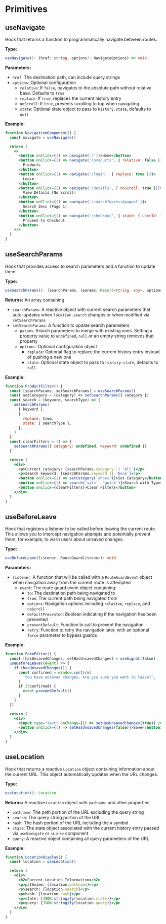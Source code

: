 # Primitives

## useNavigate

Hook that returns a function to programmatically navigate between routes.

**Type:**

```ts
useNavigate(): (href: string, options?: NavigateOptions) => void
```

**Parameters:**

- `href`: The destination path, can include query strings
- `options`: Optional configuration
  - `relative`: If `false`, navigates to the absolute path without relative base. Defaults to `true`
  - `replace`: If `true`, replaces the current history entry
  - `noScroll`: If `true`, prevents scrolling to top when navigating
  - `state`: Optional state object to pass to `history.state`, defaults to `null`

**Example:**

```jsx
function NavigationComponent() {
  const navigate = useNavigate()

  return (
    <>
      <button onClick={() => navigate('/')}>Home</button>
      <button onClick={() => navigate('/products', { relative: false })}>
        Products
      </button>
      <button onClick={() => navigate('/login', { replace: true })}>
        Login
      </button>
      <button onClick={() => navigate('/details', { noScroll: true })}>
        View Details (No Scroll)
      </button>
      <button onClick={() => navigate('/search?q=zess&page=1')}>
        Search Zess (Page 1)
      </button>
      <button onClick={() => navigate('/checkout', { state: { userId: 1 } })}>
        Proceed to Checkout
      </button>
    </>
  )
}
```

## useSearchParams

Hook that provides access to search parameters and a function to update them.

**Type:**

```ts
useSearchParams(): [SearchParams, (params: Record<string, any>, options?: SearchParamsOptions) => void]
```

**Returns:** An array containing

- `searchParams`: A reactive object with current search parameters that auto-updates when `location.search` changes or when modified via `setSearchParams`
- `setSearchParams`: A function to update search parameters
  - `params`: Search parameters to merge with existing ones. Setting a property value to `undefined`, `null` or an empty string removes that property
  - `options`: Optional configuration object
    - `replace`: Optional flag to replace the current history entry instead of pushing a new one
    - `state`: Optional state object to pass to `history.state`, defaults to `null`

**Example:**

```jsx
function ProductFilter() {
  const [searchParams, setSearchParams] = useSearchParams()
  const setCategory = (category) => setSearchParams({ category })
  const search = (keyword, searchType) => {
    setSearchParams(
      { keyword },
      {
        replace: true,
        state: { searchType },
      },
    )
  }
  const clearFilters = () => {
    setSearchParams({ category: undefined, keyword: undefined })
  }

  return (
    <div>
      <p>Current category: {searchParams.category || 'All'}</p>
      <p>Search keyword: {searchParams.keyword || 'None'}</p>
      <button onClick={() => setCategory('shoes')}>Set Category</button>
      <button onClick={() => search('sale', 'quick')}>Search with Type</button>
      <button onClick={clearFilters}>Clear Filters</button>
    </div>
  )
}
```

## useBeforeLeave

Hook that registers a listener to be called before leaving the current route. This allows you to intercept navigation attempts and potentially prevent them, for example, to warn users about unsaved changes.

**Type:**

```ts
useBeforeLeave(listener: RouteGuardListener): void
```

**Parameters:**

- `listener`: A function that will be called with a `RouteGuardEvent` object when navigation away from the current route is attempted
  - `event`: The route guard event object containing:
    - `to`: The destination path being navigated to
    - `from`: The current path being navigated from
    - `options`: Navigation options including `relative`, `replace`, and `noScroll`
    - `defaultPrevented`: Boolean indicating if the navigation has been prevented
    - `preventDefault`: Function to call to prevent the navigation
    - `retry`: Function to retry the navigation later, with an optional `force` parameter to bypass guards

**Example:**

```jsx
function FormEditor() {
  const [hasUnsavedChanges, setHasUnsavedChanges] = useSignal(false)
  useBeforeLeave((event) => {
    if (hasUnsavedChanges()) {
      const confirmed = window.confirm(
        'You have unsaved changes. Are you sure you want to leave?',
      )
      if (!confirmed) {
        event.preventDefault()
      }
    }
  })

  return (
    <div>
      <input type="text" onChange={() => setHasUnsavedChanges(true)} />
      <button onClick={() => setHasUnsavedChanges(false)}>Save</button>
    </div>
  )
}
```

## useLocation

Hook that returns a reactive `Location` object containing information about the current URL. This object automatically updates when the URL changes.

**Type:**

```ts
useLocation(): Location
```

**Returns:** A reactive `Location` object with `pathname` and other properties

- `pathname`: The path portion of the URL excluding the query string
- `search`: The query string portion of the URL
- `hash`: The hash portion of the URL including the `#` symbol
- `state`: The state object associated with the current history entry passed via `useNavigate` or `<Link>` component
- `query`: A reactive object containing all query parameters of the URL

**Example:**

```jsx
function LocationDisplay() {
  const location = useLocation()

  return (
    <div>
      <h2>Current Location Information</h2>
      <p>pathname: {location.pathname}</p>
      <p>search: {location.search}</p>
      <p>hash: {location.hash}</p>
      <p>state: {JSON.stringify(location.state)}</p>
      <p>query: {JSON.stringify(location.query)}</p>
    </div>
  )
}
```
